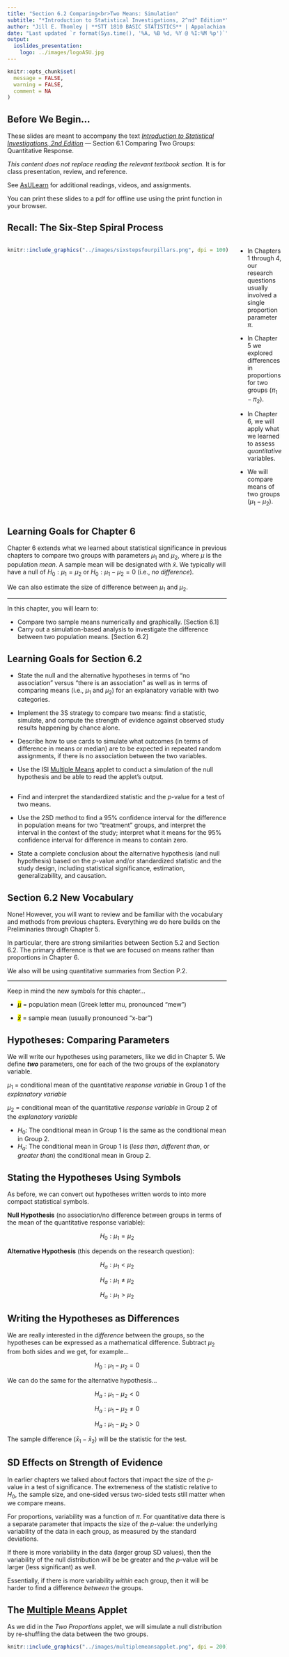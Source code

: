 ```yaml
---
title: "Section 6.2 Comparing<br>Two Means: Simulation"
subtitle: "*Introduction to Statistical Investigations, 2^nd^ Edition*"
author: "Jill E. Thomley | **STT 1810 BASIC STATISTICS** | Appalachian State University"
date: "Last updated `r format(Sys.time(), '%A, %B %d, %Y @ %I:%M %p')`"
output: 
  ioslides_presentation:
    logo: ../images/logoASU.jpg
---
```


```r
knitr::opts_chunk$set(
  message = FALSE,
  warning = FALSE,
  comment = NA
)
```

## Before We Begin…

These slides are meant to accompany the text [*Introduction to Statistical Investigations, 2nd Edition*](http://www.isi-stats.com/isi/index2nd.html) --- Section 6.1 Comparing Two Groups: Quantitative Response.

*This content does not replace reading the relevant textbook section.* It is for class presentation, review, and reference.

See [AsULearn](https://asulearn.appstate.edu/) for additional readings, videos, and assignments.

You can print these slides to a pdf for offline use using the print function in your browser.


## Recall: The Six-Step Spiral Process

:::::: {style="display: flex;"}

::: {}

```r
knitr::include_graphics("../images/sixstepsfourpillars.png", dpi = 100)
```

:::

::: {}

&nbsp;&nbsp;&nbsp;&nbsp;&nbsp;

:::

::: {}

* In Chapters 1 through 4, our research questions usually involved a single proportion parameter $\pi$.

* In Chapter 5 we explored differences in proportions for two groups ($\pi_1 - \pi_2$).

* In Chapter 6, we will apply what we learned to assess *quantitative* variables.

* We will compare means of two groups ($\mu_1 - \mu_2$).


:::

::::


## Learning Goals for Chapter 6

Chapter 6 extends what we learned about statistical significance in previous chapters to compare two groups with parameters $\mu_1$ and $\mu_2$, where $\mu$ is the population *mean*. A sample mean will be designated with $\bar{x}$. We typically will have a null of $H_0: \mu_1 = \mu_2$ or $H_0: \mu_1 - \mu_2 = 0$ (i.e., *no difference*). 

We can also estimate the size of difference between $\mu_1$ and $\mu_2$.

<hr>

In this chapter, you will learn to: 

* Compare two sample means numerically and graphically. [Section 6.1]
* Carry out a simulation-based analysis to investigate the difference between two population means. [Section 6.2]


## Learning Goals for Section 6.2

* State the null and the alternative hypotheses in terms of “no association” versus “there is an association” as well as in terms of comparing means (i.e., $\mu_1$ and $\mu_2$) for an explanatory variable with two categories.

* Implement the 3S strategy to compare two means: find a statistic, simulate, and compute the strength of evidence against observed study results happening by chance alone.

* Describe how to use cards to simulate what outcomes (in terms of difference in means or median) are to be expected in repeated random assignments, if there is no association between the two variables.

* Use the ISI [Multiple Means](http://www.isi-stats.com/isi2nd/ISIapplets2021.html) applet to conduct a simulation of the null hypothesis and be able to read the applet's output.


##

* Find and interpret the standardized statistic and the *p*-value for a test of two means.

* Use the 2SD method to find a 95% confidence interval for the difference in population means for two “treatment” groups, and interpret the interval in the context of the study; interpret what it means for the 95% confidence interval for difference in means to contain zero.

* State a complete conclusion about the alternative hypothesis (and null hypothesis) based on the *p*-value and/or standardized statistic and the study design, including statistical significance, estimation, generalizability, and causation.


## Section 6.2 New Vocabulary

None! However, you will want to review and be familiar with the vocabulary and methods from previous chapters. Everything we do here builds on the Preliminaries through Chapter 5.

In particular, there are strong similarities between Section 5.2 and Section 6.2. The primary difference is that we are focused on means rather than proportions in Chapter 6.

We also will be using quantitative summaries from Section P.2.

<hr>

Keep in mind the new symbols for this chapter...

* <mark>$\mu$</mark> = population mean (Greek letter mu, pronounced "mew")

* <mark>$\bar{x}$</mark> = sample mean (usually pronounced "x-bar")


## Hypotheses: Comparing Parameters

We will write our hypotheses using parameters, like we did in Chapter 5. We define ***two*** parameters, one for each of the two groups of the explanatory variable.

$\mu_1$ = conditional mean of the quantitative *response variable* in Group 1 of the *explanatory variable*

$\mu_2$ = conditional mean of the quantitative *response variable* in Group 2 of the *explanatory variable*

* $H_0:$ The conditional mean in Group 1 is the same as the conditional mean in Group 2.
* $H_a:$ The conditional mean in Group 1 is (*less than*, *different than*, or *greater than*) the conditional mean in Group 2.


## Stating the Hypotheses Using Symbols

As before, we can convert out hypotheses written words to into more compact statistical symbols.

**Null Hypothesis** (no association/no difference between groups in terms of the mean of the quantitative response variable):

$$H_0: \mu_1 = \mu_2$$

**Alternative Hypothesis** (this depends on the research question):

$$H_a: \mu_1 < \mu_2$$

$$H_a: \mu_1 \neq \mu_2$$

$$H_a: \mu_1 > \mu_2$$


## Writing the Hypotheses as Differences

We are really interested in the *difference* between the groups, so the hypotheses can be expressed as a mathematical difference. Subtract $\mu_2$ from both sides and we get, for example...

$$H_0: \mu_1 - \mu_2 = 0$$

We can do the same for the alternative hypothesis...

$$H_a: \mu_1 -\mu_2 < 0$$

$$H_a: \mu_1 - \mu_2 \neq 0$$

$$H_a: \mu_1 -\mu_2 > 0$$

The sample difference ($\bar{x}_1 - \bar{x}_2$) will be the statistic for the test.


## SD Effects on Strength of Evidence

In earlier chapters we talked about factors that impact the size of the *p*-value in a test of significance. The extremeness of the statistic relative to $H_0$, the sample size, and one-sided versus two-sided tests still matter when we compare means. 

For proportions, variability was a function of $\pi$. For quantitative data there is a separate parameter that impacts the size of the *p*-value: the underlying variability of the data in each group, as measured by the standard deviations. 

If there is more variability in the data (larger group SD values), then the variability of the null distribution will be be greater and the *p*-value will be larger (less significant) as well.

Essentially, if there is more variability *within* each group, then it will be harder to find a difference *between* the groups.


## The [Multiple Means](https://www.isi-stats.com/isi2nd/ISIapplets2021.html) Applet

As we did in the *Two Proportions* applet, we will simulate a null distribution by re-shuffling the data between the two groups.

```r
knitr::include_graphics("../images/multiplemeansapplet.png", dpi = 200)
```

